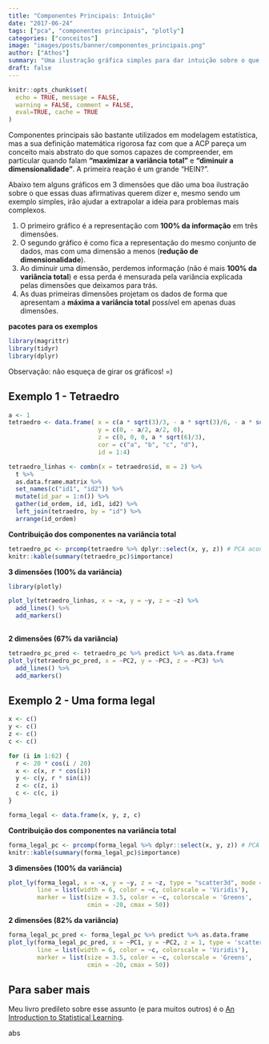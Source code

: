 ```yaml
---
title: "Componentes Principais: Intuição"
date: "2017-06-24"
tags: ["pca", "componentes principais", "plotly"]
categories: ["conceitos"]
image: "images/posts/banner/componentes_principais.png"
author: ["Athos"]
summary: "Uma ilustração gráfica simples para dar intuição sobre o que uma Análise de Componentes Principais faz."
draft: false
---
```


```r
knitr::opts_chunk$set(
  echo = TRUE, message = FALSE, 
  warning = FALSE, comment = FALSE,
  eval=TRUE, cache = TRUE
)
```

Componentes principais são bastante utilizados em modelagem estatística, mas a sua definição matemática rigorosa faz com que a ACP pareça um conceito mais abstrato do que somos capazes de compreender, em particular quando falam **“maximizar a variância total”** e **“diminuir a dimensionalidade”**. A primeira reação é um grande "HEIN?".

Abaixo tem alguns gráficos em 3 dimensões que dão uma boa ilustração sobre o que essas duas afirmativas querem dizer e, mesmo sendo um exemplo simples, irão ajudar a extrapolar a ideia para problemas mais complexos. 

1) O primeiro gráfico é a representação com **100% da informação** em três dimensões. 
2) O segundo gráfico é como fica a representação do mesmo conjunto de dados, mas com uma dimensão a menos (**redução de dimensionalidade**).
3) Ao diminuir uma dimensão, perdemos informação (não é mais **100% da variância total**) e essa perda é mensurada pela variância explicada pelas dimensões que deixamos para trás.
4) As duas primeiras dimensões projetam os dados de forma que apresentam a **máxima a variância total** possível em apenas duas dimensões.


**pacotes para os exemplos**

```r
library(magrittr)
library(tidyr)
library(dplyr)
```

Observação: não esqueça de girar os gráficos! =)

## Exemplo 1 - Tetraedro

```r
a <- 1
tetraedro <- data.frame( x = c(a * sqrt(3)/3, - a * sqrt(3)/6, - a * sqrt(3)/6, 0),
                         y = c(0, - a/2, a/2, 0),
                         z = c(0, 0, 0, a * sqrt(6)/3),
                         cor = c("a", "b", "c", "d"),
                         id = 1:4)

tetraedro_linhas <- combn(x = tetraedro$id, m = 2) %>%
  t %>%
  as.data.frame.matrix %>%
  set_names(c("id1", "id2")) %>%
  mutate(id_par = 1:n()) %>%
  gather(id_ordem, id, id1, id2) %>%
  left_join(tetraedro, by = "id") %>%
  arrange(id_ordem)
```

**Contribuição dos componentes na variância total**
```r
tetraedro_pc <- prcomp(tetraedro %>% dplyr::select(x, y, z)) # PCA acontece aqui
knitr::kable(summary(tetraedro_pc)$importance)
```

**3 dimensões (100% da variância)**

```r
library(plotly)

plot_ly(tetraedro_linhas, x = ~x, y = ~y, z = ~z) %>%
  add_lines() %>%
  add_markers()
  
```

**2 dimensões (67% da variância)**

```r
tetraedro_pc_pred <- tetraedro_pc %>% predict %>% as.data.frame
plot_ly(tetraedro_pc_pred, x = ~PC2, y = ~PC3, z = ~PC3) %>%
  add_lines() %>%
  add_markers()
```


## Exemplo 2 - Uma forma legal

```r
x <- c()
y <- c()
z <- c()
c <- c()

for (i in 1:62) {
  r <- 20 * cos(i / 20)
  x <- c(x, r * cos(i))
  y <- c(y, r * sin(i))
  z <- c(z, i)
  c <- c(c, i)
}  

forma_legal <- data.frame(x, y, z, c)
```

**Contribuição dos componentes na variância total**
```r
forma_legal_pc <- prcomp(forma_legal %>% dplyr::select(x, y, z)) # PCA acontece aqui
knitr::kable(summary(forma_legal_pc)$importance)
```

**3 dimensões (100% da variância)**
```r
plot_ly(forma_legal, x = ~x, y = ~y, z = ~z, type = "scatter3d", mode = "markers+lines",
        line = list(width = 6, color = ~c, colorscale = 'Viridis'),
        marker = list(size = 3.5, color = ~c, colorscale = 'Greens', 
                      cmin = -20, cmax = 50))
```

**2 dimensões (82% da variância)**
```r
forma_legal_pc_pred <- forma_legal_pc %>% predict %>% as.data.frame
plot_ly(forma_legal_pc_pred, x = ~PC1, y = ~PC2, z = 1, type = 'scatter3d', mode = 'lines+markers',
        line = list(width = 6, color = ~c, colorscale = 'Viridis'),
        marker = list(size = 3.5, color = ~c, colorscale = 'Greens', 
                      cmin = -20, cmax = 50))
```

## Para saber mais

Meu livro predileto sobre esse assunto (e para muitos outros) é o [An Introduction to Statistical Learning](http://www-bcf.usc.edu/~gareth/ISL/ISLR%20Seventh%20Printing.pdf).

abs
